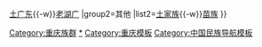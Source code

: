 {{Navbox
|name=重庆族群
|title=重庆族群
|group1 = [[汉族]]
|list1=[[巴蜀人]]{{-w}}[[客家民系|土广东]]{{-w}}[[湖湘人|老湖广]]
|group2=其他
|list2=[[土家族]]{{-w}}[[苗族]]
}}[[Category:重庆族群]]
<noinclude>
[[Category:重庆族群|*]]
[[Category:重庆模板]]
[[Category:中国民族导航模板]]
</noinclude>